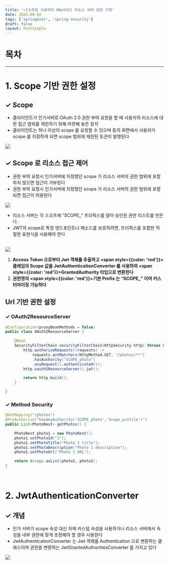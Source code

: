 ```yaml
---
title: '✂️[스프링 시큐리티 OAuth2] 리소스 서버 권한 구현'
date: 2025-08-02
tags: ['springboot', 'spring-security']
draft: false
layout: PostSimple
---
```


# 목차

<TOCInline toc={props.toc} exclude="목차"/>

---

# 1. Scope  기반 권한 설정

## ✓ Scope

- 클라이언트가 인가서버로 OAuth 2.0 권한 부여 요청을 할 때 사용자의 리소스에 대한 접근 범위를 제한하기 위해 마련해 놓은 장치
- 클라이언트는 하나 이상의 scope 를 요청할 수 있으며 동의 화면에서 사용자가 scope 를 지정하게 되면 scope 범위에 제한된 토큰이 발행된다

<img src="/static/images/springBoot/image00000031.png" />

## ✓ Scope 로 리소스 접근 제어

- 권한 부여 요청시 인가서버에 지정했던 scope 가 리소스 서버의 권한 범위에 포함하지 않으면 접근이 거부된다
- 권한 부여 요청시 인가서버에 지정했던 scope 가 리소스 서버의 권한 범위에 포함되면 접근이 허용된다

<img src="/static/images/springBoot/image00000032.png" />

- 리소스 서버는 각 스코프에 “SCOPE_” 프리픽스를 달아 승인된 권한 리스트를 만든다.
- JWT의 scope로 특정 엔드포인트나 메소드를 보호하려면, 프리픽스를 포함한 적절한 표현식을 사용해야 한다
<br/><br/>

<img src="/static/images/springBoot/image00000033.png" />

1. **Access Token 으로부터 Jwt 객체를 추출하고 <span style={{color: 'red'}}>클레임의 Scope 값</span>을 JwtAuthenticationConverter 를 사용하여 <span style={{color: 'red'}}>GrantedAuthority 타입으로 변환</span>한다**
2. **권한명의 <span style={{color: 'red'}}>기본 Prefix 는 “SCOPE_”</span> 이며 커스터마이징 가능하다**

## Url 기반 권한 설정

### ✓ OAuth2ResourceServer

```java
@Configuration(proxyBeanMethods = false)
public class OAuth2ResourceServer {

    @Bean
    SecurityFilterChain securityFilterChain(HttpSecurity http) throws Exception {
        http.authorizeRequests((requests) -> 
            requests.antMatchers(HttpMethod.GET, "/photos/**")
            .hasAuthority("SCOPE_photo")
            .anyRequest().authenticated());
        http.oauth2ResourceServer().jwt();

        return http.build();
    }

}
```

### ✓ Method Security

```java
@GetMapping("/photos")
@PreAuthorize("hasAnyAuthority('SCOPE_photo','Scope_profile')")
public List<PhotoRest> getPhotos() {

    PhotoRest photo1 = new PhotoRest();
    photo1.setPhotoId("1");
    photo1.setPhotoTitle("Photo 1 title");
    photo1.setPhotoDescription("Photo 1 description");
    photo1.setPhotoUrl("Photo 1 URL");

    return Arrays.asList(photo1, photo2);
}
```
<br/>

# 2. JwtAuthenticationConverter

## ✓ 개념

- 인가 서버가 scope 속성 대신 자체 커스텀 속성을 사용하거나 리소스 서버에서 속성을 내부 권한에 맞게 조정해야 할 경우 사용한다
- JwtAuthenticationConverter 는 Jwt 객체를 Authentication 으로 변환하는 클래스이며 권한을 변환하는 JwtGrantedAuthoritiesConverter 를 가지고 있다

<img src="/static/images/springBoot/image00000034.png" />